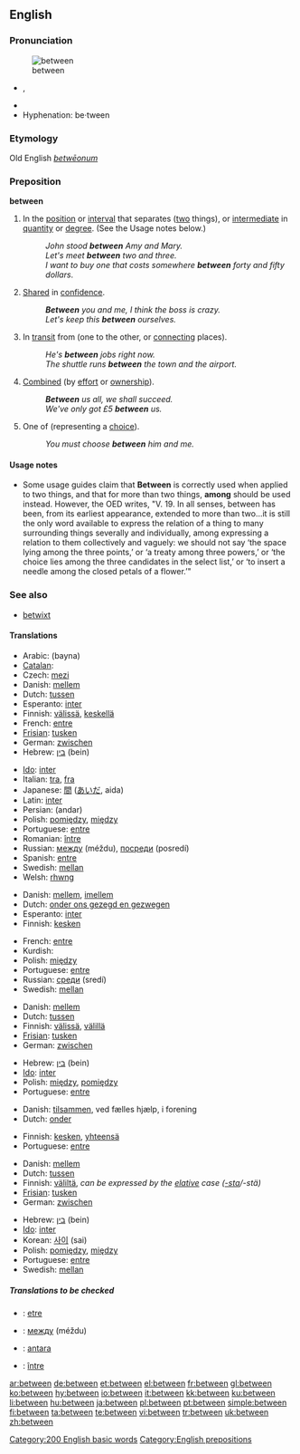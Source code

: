 ==English==

{{rank|another|right|each|173|between|face|tell|because}}

===Pronunciation===
[[Image:Entre.PNG|thumb|between]]
* {{IPA|/bɪˈtwiːn/}}, {{SAMPA|/bI"twi:n/}}
* {{audio|en-us-between.ogg|Audio (US)}}
* Hyphenation: be&middot;tween

===Etymology===
Old English ''[[betwēonum]]''

===Preposition===
'''between'''

# <!--DefA-->In the [[position]] or [[interval]] that separates ([[two]] things), or [[intermediate]] in [[quantity]] or [[degree]].  (See the Usage notes below.)
#: ''John stood '''between''' Amy and Mary.''
#: ''Let's meet '''between''' two and three.''
#: ''I want to buy one that costs somewhere '''between''' forty and fifty dollars''.
# <!--DefB-->[[Share]]d in [[confidence]].
#: '''''Between''' you and me, I think the boss is crazy.''
#: ''Let's keep this '''between''' ourselves.''
# <!--DefC-->In [[transit]] from (one to the other, or [[connecting]] places).
#: ''He's '''between''' jobs right now.''
#: ''The shuttle runs '''between''' the town and the airport.''
# <!--DefD-->[[Combined]] (by [[effort]] or [[ownership]]).
#: '''''Between''' us all, we shall succeed.''
#: ''We've only got £5 '''between''' us.''
# <!--DefE-->One of (representing a [[choice]]).
#: ''You must choose '''between''' him and me.''

====Usage notes====
* Some usage guides claim that '''Between''' is correctly used when applied to two things, and that for more than two things, '''among''' should be used instead.  However, the OED writes, "V. 19. In all senses, between has been, from its earliest appearance, extended to more than two...it is still the only word available to express the relation of a thing to many surrounding things severally and individually, among expressing a relation to them collectively and vaguely: we should not say ‘the space lying among the three points,’ or ‘a treaty among three powers,’ or ‘the choice lies among the three candidates in the select list,’ or ‘to insert a needle among the closed petals of a flower.’"

===See also===
* [[betwixt]]

====Translations====
{{rfc-level|Translations at L4+ not in L3 POS section}}
<!--DefA-->{{trans-top|in the position or interval that separates two things}}
* Arabic: {{ARchar|[[بين]]}} (bayna)
* [[Catalan]]: {{t|ca|entre}}
* Czech: [[mezi]]
* Danish: [[mellem]]
* Dutch: [[tussen]]
* Esperanto: [[inter]]
* Finnish: [[välissä]], [[keskellä]]
* French: [[entre]]
* [[Frisian]]: [[tusken]]
* German: [[zwischen]]
* Hebrew: [[בין]] (bein)
{{trans-mid}}
* [[Ido]]: [[inter]]
* Italian: [[tra]], [[fra]]
* Japanese: [[間]] ([[あいだ]], aida)
* Latin: [[inter]]
* Persian: {{FAchar|[[اندر]]}} (andar)
* Polish: [[pomiędzy]], [[między]]
* Portuguese: [[entre]]
* Romanian: [[între]]
* Russian: [[между]] (méždu), [[посреди]] (posredí)
* Spanish: [[entre]]
* Swedish: [[mellan]]
* Welsh: [[rhwng]]
{{trans-bottom}}

<!--DefB-->{{trans-top|shared in confidence by}}
* Danish: [[mellem]], [[imellem]]
* Dutch: [[onder ons gezegd en gezwegen]]
* Esperanto: [[inter]]
* Finnish: [[kesken]]
{{trans-mid}}
* French: [[entre]]
* Kurdish: {{KUchar|[[له‌ نێوان]]}}
* Polish: [[między]]
* Portuguese: [[entre]]
* Russian: [[среди]] (sredí)
* Swedish: [[mellan]]
{{trans-bottom}}

<!--DefC-->{{trans-top|in transit from one to the other}}
* Danish: [[mellem]]
* Dutch: [[tussen]]
* Finnish: [[välissä]], [[välillä]]
* [[Frisian]]: [[tusken]]
* German: [[zwischen]]
{{trans-mid}}
* Hebrew: [[בין]] (bein)
* [[Ido]]: [[inter]]
* Polish: [[między]], [[pomiędzy]]
* Portuguese: [[entre]]
{{trans-bottom}}

<!--DefD-->{{trans-top|combined by effort or ownership}}
* Danish: [[tilsammen]], ved fælles hjælp, i forening
* Dutch: [[onder]]
{{trans-mid}}
* Finnish: [[kesken]], [[yhteensä]]
* Portuguese: [[entre]]
{{trans-bottom}}

<!--DefE-->{{trans-top|one of, representing a choice}}
* Danish: [[mellem]]
* Dutch: [[tussen]]
* Finnish: [[väliltä]], ''can be expressed by the [[elative]] case ([[-sta]]/-stä)''
* [[Frisian]]: [[tusken]]
* German: [[zwischen]]
{{trans-mid}}
* Hebrew: [[בין]] (bein)
* [[Ido]]: [[inter]]
* Korean: [[사이]] (sai)
* Polish: [[pomiędzy]], [[między]]
* Portuguese: [[entre]]
* Swedish: [[mellan]]
{{trans-bottom}}

=====Translations to be checked=====
<!--Remove this section once all of the translations below have been moved into the tables above.-->
{{checktrans}}

* {{ttbc|Breton}}: [[etre]]
* {{ttbc|Bulgarian}}: [[между]] (méždu)
* {{ttbc|Indonesian}}: [[antara]]
* {{ttbc|Romanian}}: [[între]]

[[Category:200 English basic words]]
[[Category:English prepositions]]

[[ar:between]]
[[de:between]]
[[et:between]]
[[el:between]]
[[fr:between]]
[[gl:between]]
[[ko:between]]
[[hy:between]]
[[io:between]]
[[it:between]]
[[kk:between]]
[[ku:between]]
[[li:between]]
[[hu:between]]
[[ja:between]]
[[pl:between]]
[[pt:between]]
[[simple:between]]
[[fi:between]]
[[ta:between]]
[[te:between]]
[[vi:between]]
[[tr:between]]
[[uk:between]]
[[zh:between]]